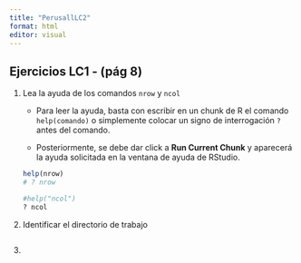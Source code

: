 ```yaml
---
title: "PerusallLC2"
format: html
editor: visual
---
```


## Ejercicios LC1 - (pág 8)

1.  Lea la ayuda de los comandos `nrow` y `ncol`

    -   Para leer la ayuda, basta con escribir en un chunk de R el comando `help(comando)` o simplemente colocar un signo de interrogación `?` antes del comando.

    -   Posteriormente, se debe dar click a **Run Current Chunk** y aparecerá la ayuda solicitada en la ventana de ayuda de RStudio.

    ```r
    help(nrow)
    # ? nrow

    #help("ncol")
    ? ncol
    ```

2.  Identificar el directorio de trabajo

    ```r

    ```

3.  
